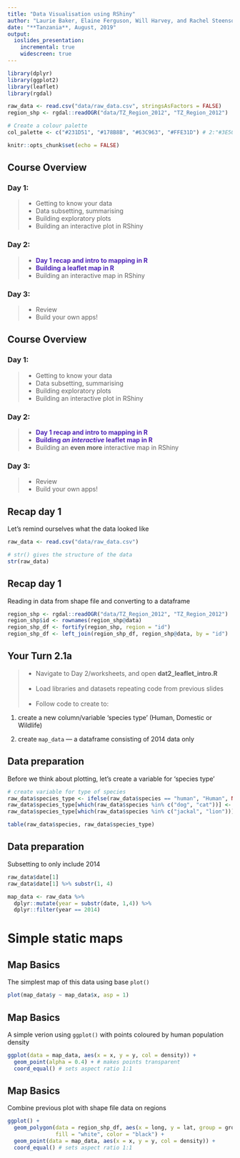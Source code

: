```yaml
---
title: "Data Visualisation using RShiny"
author: "Laurie Baker, Elaine Ferguson, Will Harvey, and Rachel Steenson"
date: "**Tanzania**, August, 2019"
output: 
  ioslides_presentation:
    incremental: true
    widescreen: true
---
```


```r
library(dplyr)
library(ggplot2)
library(leaflet)
library(rgdal)

raw_data <- read.csv("data/raw_data.csv", stringsAsFactors = FALSE)
region_shp <- rgdal::readOGR("data/TZ_Region_2012", "TZ_Region_2012")

# Create a colour palette
col_palette <- c("#231D51", "#178B8B", "#63C963", "#FFE31D") # 2:"#3E507F",
```


```r
knitr::opts_chunk$set(echo = FALSE)
```

<style>
div.footnotes {
  position: absolute;
  bottom: 0;
  margin-bottom: 10px;
  width: 80%;
  font-size: 0.6em;
}
.blue {color: #4E23B8;}
.hl1-background {background-color: #fcf0cd;}
.hl2-background {background-color: #dfecfc;}

</style>

<script src="https://ajax.googleapis.com/ajax/libs/jquery/3.1.1/jquery.min.js"></script>
<script>
$(document).ready(function() {
  $('slide:not(.backdrop):not(.title-slide)').append('<div class=\"footnotes\">');

  $('footnote').each(function(index) {
    var text  = $(this).html();
    var fnNum = (index+1).toString();
    $(this).html(fnNum.sup());

    var footnote   = fnNum + '. ' + text + '<br/>';
    var oldContent = $(this).parents('slide').children('div.footnotes').html();
    var newContent = oldContent + footnote;
    $(this).parents('slide').children('div.footnotes').html(newContent);
  });
});
</script>


<!----------------------------------------------------------------------------->
## Course Overview {.smaller}

### **Day 1:**
> - Getting to know your data
> - Data subsetting, summarising
> - Building exploratory plots
> - Building an interactive plot in RShiny

### **Day 2:**
> - <b class="blue"> Day 1 recap and intro to mapping in R </b></li>
> - <b class="blue"> Building a leaflet map in R </b></li>
> - Building an interactive map in RShiny

### **Day 3:**
> - Review
> - Build your own apps!

<!----------------------------------------------------------------------------->
## Course Overview {.smaller}

### **Day 1:**
> - Getting to know your data
> - Data subsetting, summarising
> - Building exploratory plots
> - Building an interactive plot in RShiny

### **Day 2:**
> - <b class="blue"> Day 1 recap and intro to mapping in R </b></li>
> - <b class="blue"> Building *an interactive* leaflet map in R </b></li>
> - Building an **even more** interactive map in RShiny

### **Day 3:**
> - Review
> - Build your own apps!


<!----------------------------------------------------------------------------->
## Recap day 1 {.smaller}

Let's remind ourselves what the data looked like

```r
raw_data <- read.csv("data/raw_data.csv")

# str() gives the structure of the data
str(raw_data)
```

<!----------------------------------------------------------------------------->
## Recap day 1

Reading in data from shape file and converting to a dataframe

```r
region_shp <- rgdal::readOGR("data/TZ_Region_2012", "TZ_Region_2012")
region_shp$id <- rownames(region_shp@data)
region_shp_df <- fortify(region_shp, region = "id")
region_shp_df <- left_join(region_shp_df, region_shp@data, by = "id")
```

<!----------------------------------------------------------------------------->
## Your Turn 2.1a

> - Navigate to Day 2/worksheets, and open <b>dat2_leaflet_intro.R</b>
<br><br>
> - Load libraries and datasets repeating code from previous slides
<br><br>
> - Follow code to create to:

1) create a new column/variable 'species type' (Human, Domestic or Wildlife)

2) create ``map_data`` --- a dataframe consisting of 2014 data only

<!----------------------------------------------------------------------------->
## Data preparation

Before we think about plotting, let's create a variable for 'species type'

```r
# create variable for type of species
raw_data$species_type <- ifelse(raw_data$species == "human", "Human", NA)
raw_data$species_type[which(raw_data$species %in% c("dog", "cat"))] <- "Domestic"
raw_data$species_type[which(raw_data$species %in% c("jackal", "lion"))] <- "Wildlife"

table(raw_data$species, raw_data$species_type)
```


<!----------------------------------------------------------------------------->
## Data preparation

Subsetting to only include 2014

```r
raw_data$date[1]
raw_data$date[1] %>% substr(1, 4)

map_data <- raw_data %>% 
  dplyr::mutate(year = substr(date, 1,4)) %>% 
  dplyr::filter(year == 2014)
```

<!----------------------------------------------------------------------------->
# Simple static maps

<!----------------------------------------------------------------------------->
## Map Basics

The simplest map of this data using base ``plot()``

```r
plot(map_data$y ~ map_data$x, asp = 1)
```

<!----------------------------------------------------------------------------->
## Map Basics

A simple verion using ``ggplot()`` with points coloured by human population density

```r
ggplot(data = map_data, aes(x = x, y = y, col = density)) +
  geom_point(alpha = 0.4) + # makes points transparent
  coord_equal() # sets aspect ratio 1:1
```

<!----------------------------------------------------------------------------->
## Map Basics {.smaller}

Combine previous plot with shape file data on regions

```r
ggplot() +
  geom_polygon(data = region_shp_df, aes(x = long, y = lat, group = group), 
               fill = "white", color = "black") +
  geom_point(data = map_data, aes(x = x, y = y, col = density)) +
  coord_equal() # sets aspect ratio 1:1
```


